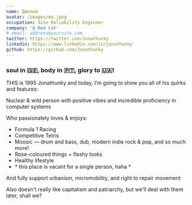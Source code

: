 ```yaml
---
name: Джонни
avatar: /images/me.jpeg
occupation: Site Reliability Engineer
company: '@ Red Cat'
# email: address@yoursite.com
twitter: https://twitter.com/Jonathunky
linkedin: https://www.linkedin.com/in/jonathunky
github: https://github.com/Jonathunky
---
```


### soul in 🇬🇪, body in 🇵🇹, glory to 🇺🇦!

THIS is 1995 Jonathunky and today, I’m going to show you all of his quirks and features:

Nuclear & wild person with positive vibes and incredible proficiency in computer systems

Who passionately loves & enjoys:

* Formula 1 Racing
* Competitive Tetris
* Moosic — drum and bass, dub, modern indie rock & pop, and so much more!
* Rose-coloured things + flashy looks
* Healthy lifestyle
* \* this place is vacant for a single person, haha *

And fully support urbanism, micromobility, and right to repair movement

Also doesn't really like capitalism and patriarchy, but we'll deal with them later, shall we?
